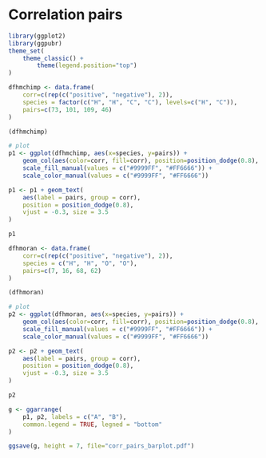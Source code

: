 # Correlation pairs

```r
library(ggplot2)
library(ggpubr)
theme_set(
    theme_classic() +
        theme(legend.position="top")
)
```


```r
dfhmchimp <- data.frame(
    corr=c(rep(c("positive", "negative"), 2)),
    species = factor(c("H", "H", "C", "C"), levels=c("H", "C")), 
    pairs=c(73, 101, 109, 46)
)

(dfhmchimp)

# plot
p1 <- ggplot(dfhmchimp, aes(x=species, y=pairs)) +
    geom_col(aes(color=corr, fill=corr), position=position_dodge(0.8), width=0.7) +
    scale_fill_manual(values = c("#9999FF", "#FF6666")) +
    scale_color_manual(values = c("#9999FF", "#FF6666"))

p1 <- p1 + geom_text(
    aes(label = pairs, group = corr),
    position = position_dodge(0.8),
    vjust = -0.3, size = 3.5
)

p1
```

```r
dfhmoran <- data.frame(
    corr=c(rep(c("positive", "negative"), 2)),
    species = c("H", "H", "O", "O"), 
    pairs=c(7, 16, 68, 62)
)

(dfhmoran)

# plot
p2 <- ggplot(dfhmoran, aes(x=species, y=pairs)) +
    geom_col(aes(color=corr, fill=corr), position=position_dodge(0.8), width=0.7) +
    scale_fill_manual(values = c("#9999FF", "#FF6666")) +
    scale_color_manual(values = c("#9999FF", "#FF6666"))

p2 <- p2 + geom_text(
    aes(label = pairs, group = corr),
    position = position_dodge(0.8),
    vjust = -0.3, size = 3.5
)

p2

```
```r
g <- ggarrange(
    p1, p2, labels = c("A", "B"),
    common.legend = TRUE, legned = "bottom"
)

ggsave(g, height = 7, file="corr_pairs_barplot.pdf")
```

